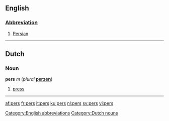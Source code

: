 ==English==
===[[abbreviation|Abbreviation]]===
# [[Persian]]

[[Category:English abbreviations]]
----

==Dutch==
===Noun===
'''pers''' ''m'' (''plural'' '''[[perzen]]''')
# [[press]]

[[Category:Dutch nouns]]
----

[[af:pers]]
[[fr:pers]]
[[it:pers]]
[[ku:pers]]
[[nl:pers]]
[[sv:pers]]
[[vi:pers]]